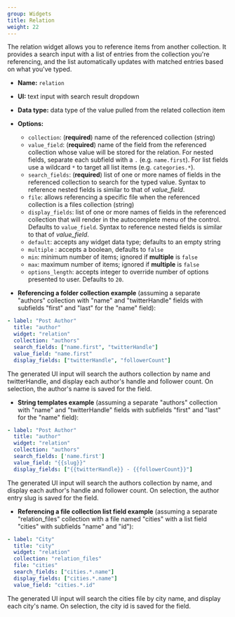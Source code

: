 ```yaml
---
group: Widgets
title: Relation
weight: 22
---
```

The relation widget allows you to reference items from another collection. It provides a search input with a list of entries from the collection you're referencing, and the list automatically updates with matched entries based on what you've typed.

* **Name:** `relation`
* **UI:** text input with search result dropdown
* **Data type:** data type of the value pulled from the related collection item
* **Options:**

  * `collection`: (**required**) name of the referenced collection (string)
  * `value_field`: (**required**) name of the field from the referenced collection whose value will be stored for the relation. For nested fields, separate each subfield with a `.` (e.g. `name.first`). For list fields use a wildcard `*` to target all list items (e.g. `categories.*`).
  * `search_fields`: (**required**) list of one or more names of fields in the referenced collection to search for the typed value. Syntax to reference nested fields is similar to that of *value_field*.
  * `file`: allows referencing a specific file when the referenced collection is a files collection (string)
  * `display_fields`: list of one or more names of fields in the referenced collection that will render in the autocomplete menu of the control. Defaults to `value_field`. Syntax to reference nested fields is similar to that of *value_field*.
  * `default`: accepts any widget data type; defaults to an empty string
  * `multiple` : accepts a boolean, defaults to `false`
  * `min`: minimum number of items; ignored if **multiple** is  `false`
  * `max`: maximum number of items; ignored if **multiple** is  `false`
  * `options_length`: accepts integer to override number of options presented to user. Defaults to `20`.
* **Referencing a folder collection example** (assuming a separate "authors" collection with "name" and "twitterHandle" fields with subfields "first" and "last" for the "name" field):

```yaml
- label: "Post Author"
  title: "author"
  widget: "relation"
  collection: "authors"
  search_fields: ["name.first", "twitterHandle"]
  value_field: "name.first"
  display_fields: ["twitterHandle", "followerCount"]
```

The generated UI input will search the authors collection by name and twitterHandle, and display each author's handle and follower count. On selection, the author's name is saved for the field.

* **String templates example** (assuming a separate "authors" collection with "name" and "twitterHandle" fields with subfields "first" and "last" for the "name" field):

```yaml
- label: "Post Author"
  title: "author"
  widget: "relation"
  collection: "authors"
  search_fields: ['name.first']
  value_field: "{{slug}}"
  display_fields: ["{{twitterHandle}} - {{followerCount}}"]
```

The generated UI input will search the authors collection by name, and display each author's handle and follower count. On selection, the author entry slug is saved for the field.

* **Referencing a file collection list field example** (assuming a separate "relation_files" collection with a file named "cities" with a list field "cities" with subfields "name" and "id"):

```yaml
- label: "City"
  title: "city"
  widget: "relation"
  collection: "relation_files"
  file: "cities"
  search_fields: ["cities.*.name"]
  display_fields: ["cities.*.name"]
  value_field: "cities.*.id"
```

The generated UI input will search the cities file by city name, and display each city's name. On selection, the city id is saved for the field.